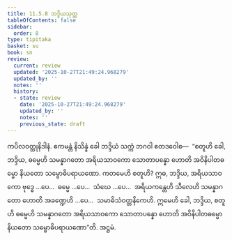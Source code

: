 ```yaml
---
title: 11.5.8 ဘဒ္ဒိယသုတ္တ
tableOfContents: false
sidebar:
  order: 8
type: tipitaka
basket: su
book: sn
review:
  current: review
  updated: '2025-10-27T21:49:24.968279'
  updated_by: ''
  notes: ''
  history:
  - state: review
    date: '2025-10-27T21:49:24.968279'
    updated_by: ''
    notes: ''
    previous_state: draft
---
```



<ReviewStatus review={frontmatter.review} showDetails={true} />

<HypothesisAnnotation frontmatter={frontmatter} />

<DynamicBreadcrumb />

<Division number="1044" book="sn" e="ch" v="18" p="434">

<Paragraph number="2080" book="sn">
ကပိလဝတ္ထုနိဒါနံ. ဧကမန္တံ နိသိန္နံ ခေါ ဘဒ္ဒိယံ သက္ကံ ဘဂဝါ ဧတဒဝေါစ—  “စတူဟိ ခေါ, ဘဒ္ဒိယ, ဓမ္မေဟိ သမန္နာဂတော အရိယသာဝကော သောတာပန္နော ဟောတိ အဝိနိပါတဓမ္မော နိယတော သမ္ဗောဓိပရာယဏော.
</Paragraph>

<Paragraph number="2081" book="sn">
ကတမေဟိ စတူဟိ? ဣဓ, ဘဒ္ဒိယ, အရိယသာဝကော ဗုဒ္ဓေ …ပေ…  ဓမ္မေ …ပေ…  သံဃေ …ပေ…  အရိယကန္တေဟိ သီလေဟိ သမန္နာဂတော ဟောတိ အခဏ္ဍေဟိ …ပေ…  သမာဓိသံဝတ္တနိကေဟိ. ဣမေဟိ ခေါ, ဘဒ္ဒိယ, စတူဟိ ဓမ္မေဟိ သမန္နာဂတော အရိယသာဝကော သောတာပန္နော ဟောတိ အဝိနိပါတဓမ္မော နိယတော သမ္ဗောဓိပရာယဏော”တိ.

</Paragraph>
</Division>

<Paragraph number="2082" type="center" book="sn">
အဋ္ဌမံ.
</Paragraph>
